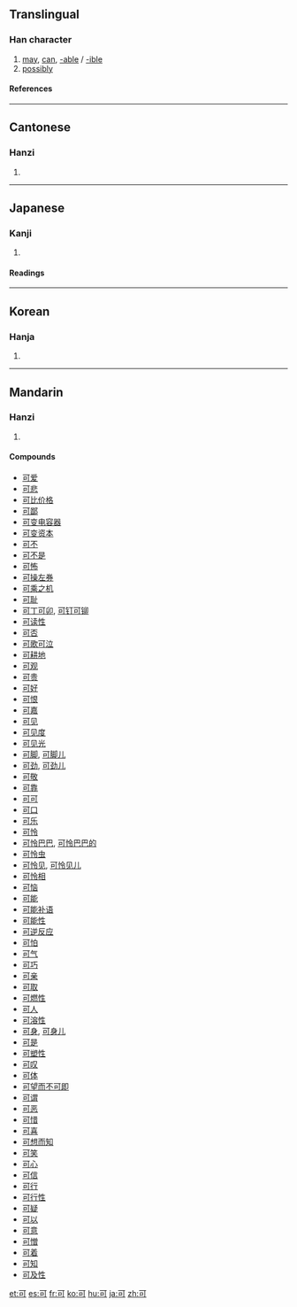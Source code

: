 ==Translingual==
{{stroke order|type=animate}}
===Han character===
{{Han char|rn=30|rad=口|as=02|sn=5|four=1062<sub>0</sub>|canj=一弓口 (MNR)|ids=⿹[[丁]][[口]]}}
# [[may]], [[can]], [[-able]] / [[-ible]]
# [[possibly]]
====References====
{{Han ref|kx=0172.120|dkj=03245|dj=0383.070|hdz=10567.070|uh=53EF|ud=21487|bh=A569|bd=42345}}
----

==Cantonese==
===Hanzi===
{{yue-hanzi|jyut=|y=[[hak1]], [[ho2]]}}
# {{defn|Cantonese}}
----
==Japanese==
===Kanji===
{{ja-kanji|grade=5|rs=口02}}
# {{defn|Japanese}} 
====Readings====
{{ja-readings|on=[[か]] (ka), [[こく]] (koku)|kun=[[よい]] (yoi), [[べし]] (beshi), [[ばかり]] (bakari)}}
----
==Korean==
===Hanja===
{{ko-hanja|hangeul=[[가]], [[극]]|rv=ga, geuk|mr=ka, kŭk}}
# {{defn|Korean}}
----
==Mandarin==
===Hanzi===
{{cmn-hanzi|pin=[[kě]] ([[ke3]])|wg=[[k'o3|k'o<sup>3</sup>]]}}
# {{defn|Mandarin}}

====Compounds====
*[[可爱]]
*[[可悲]]
*[[可比价格]]
*[[可鄙]]
*[[可变电容器]]
*[[可变资本]]
*[[可不]]
*[[可不是]]
*[[可怖]]
*[[可操左券]]
*[[可乘之机]]
*[[可耻]]
*[[可丁可卯]], [[可钉可铆]]
*[[可读性]]
*[[可否]]
*[[可歌可泣]]
*[[可耕地]]
*[[可观]]
*[[可贵]]
*[[可好]]
*[[可恨]]
*[[可嘉]]
*[[可见]]
*[[可见度]]
*[[可见光]]
*[[可脚]], [[可脚儿]]
*[[可劲]], [[可劲儿]]
*[[可敬]]
*[[可靠]]
*[[可可]]
*[[可口]]
*[[可乐]]
*[[可怜]]
*[[可怜巴巴]], [[可怜巴巴的]]
*[[可怜虫]]
*[[可怜见]], [[可怜见儿]]
*[[可怜相]]
*[[可恼]]
*[[可能]]
*[[可能补语]]
*[[可能性]]
*[[可逆反应]]
*[[可怕]]
*[[可气]]
*[[可巧]]
*[[可亲]]
*[[可取]]
*[[可燃性]]
*[[可人]]
*[[可溶性]]
*[[可身]], [[可身儿]]
*[[可是]]
*[[可塑性]]
*[[可叹]]
*[[可体]]
*[[可望而不可即]]
*[[可谓]]
*[[可恶]]
*[[可惜]]
*[[可喜]]
*[[可想而知]]
*[[可笑]]
*[[可心]]
*[[可信]]
*[[可行]]
*[[可行性]]
*[[可疑]]
*[[可以]]
*[[可意]]
*[[可憎]]
*[[可着]]
*[[可知]]
*[[可及性]]

[[et:可]]
[[es:可]]
[[fr:可]]
[[ko:可]]
[[hu:可]]
[[ja:可]]
[[zh:可]]